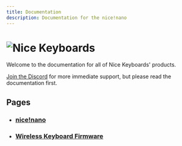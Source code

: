 ```yaml
---
title: Documentation
description: Documentation for the nice!nano
---
```


# ![Nice Keyboards](_images/nice.png)

Welcome to the documentation for all of Nice Keyboards' products.

[Join the Discord](https://discord.gg/CHd6hUy) for more immediate support, but please read the documentation first.

## Pages

- ### [nice!nano](/nice!nano/)
- ### [Wireless Keyboard Firmware](/wireless_firmware/)

